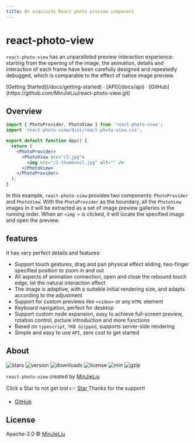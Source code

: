 ```yaml
---
title: An exquisite React photo preview component
---
```




<h1 className="text-center font-bold md:text-5xl mt-8">react-photo-view</h1>

<Bleed>
  <Features />
</Bleed>

`react-photo-view` has an unparalleled preview interaction experience: starting from the opening of the image, the animation, details and interaction of each frame have been carefully designed and repeatedly debugged, which is comparable to the effect of native image preview.

<div className="mt-16 mb-20 text-center">
  [Getting Started](/docs/getting-started) · [API](/docs/api) ·
  [GitHub](https://github.com/MinJieLiu/react-photo-view.git)
</div>

<Index />

## Overview

```jsx
import { PhotoProvider, PhotoView } from 'react-photo-view';
import 'react-photo-view/dist/react-photo-view.css';

export default function App() {
  return (
    <PhotoProvider>
      <PhotoView src="/1.jpg">
        <img src="/1-thumbnail.jpg" alt="" />
      </PhotoView>
    </PhotoProvider>
  );
}
```

In this example, `react-photo-view` provides two components: `PhotoProvider` and `PhotoView`. With the `PhotoProvider` as the boundary, all the `PhotoView` images in it will be extracted as a set of image preview galleries in the running order. When an `<img >` is clicked, it will locate the specified image and open the preview.

## features

It has very perfect details and features:

- Support touch gestures, drag and pan physical effect sliding, two-finger specified position to zoom in and out
- All aspects of animation connection, open and close the rebound touch edge, let the natural interaction effect
- The image is adaptive, with a suitable initial rendering size, and adapts according to the adjustment
- Support for custom previews like `<video>` or any `HTML` element
- Keyboard navigation, perfect for desktop
- Support custom node expansion, easy to achieve full-screen preview, rotation control, picture introduction and more functions
- Based on `typescript`, `7KB Gzipped`, supports server-side rendering
- Simple and easy to use `API`, zero cost to get started

## About

<p className="flex flex-wrap h-6">
  <img
    alt="stars"
    src="https://badgen.net/github/stars/MinJieLiu/react-photo-view"
    className="inline-block mr-2 mb-2"
  />
  <img
    alt="version"
    src="https://img.shields.io/npm/v/react-photo-view.svg?style=flat-square"
    className="inline-block mr-2 mb-2"
  />
  <img
    alt="downloads"
    src="http://img.shields.io/npm/dm/react-photo-view.svg?style=flat-square"
    className="inline-block mr-2 mb-2"
  />
  <img alt="license" src="https://badgen.net/npm/license/react-photo-view" className="inline-block mr-2 mb-2" />
  <img
    alt="min"
    src="https://badgen.net/bundlephobia/min/react-photo-view?label=minified"
    className="inline-block mr-2 mb-2"
  />
  <img
    alt="gzip"
    src="https://badgen.net/bundlephobia/minzip/react-photo-view?label=gzip"
    className="inline-block mr-2 mb-2"
  />
</p>

`react-photo-view` created by [MinJieLiu](https:github.comMinJieLiu)

<Callout emoji="😄">
  <span>Click a Star to not get lost 👉 </span>
  <a className="inline-block" href="https://github.com/MinJieLiu/react-photo-view" target="_blank">
    Star
  </a>
  <span> Thanks for the support!</span>
</Callout>

- [GitHub](https://github.com/MinJieLiu)

## License

Apache-2.0 © [MinJieLiu](https://github.com/MinJieLiu)
